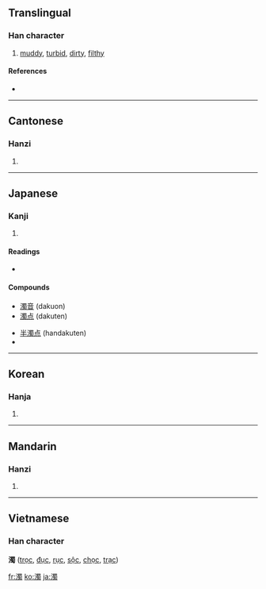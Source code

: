 {{also|浊}}
==Translingual==

===Han character===
{{Han char|rn=85|rad=水|as=13|sn=16|four=3612<sub>7</sub>|canj=水田中戈 (EWLI)}}

# [[muddy]], [[turbid]], [[dirty]], [[filthy]]

====References====
* {{Han ref|kx=0654.190|dkj=18440|dj=1064.160|hdz=31758.030|uh=6FC1|ud=28609|bh=BF42|bd=48962}}

----

==Cantonese==

===Hanzi===
{{yue-hanzi|jyut=|y=juk6|sim=浊}}

# {{defn|Cantonese}}

----

==Japanese==

===Kanji===
{{ja-kanji|grade=c|rs=水13}}

# {{defn|Japanese}}

====Readings====
* {{ja-readings|on=[[だく]] (daku)|kun=[[にごる]] (nigoru), [[にごす]] (nigosu), [[にごり]] (nigori)}}

====Compounds====
{{top2}}
* [[濁音]] (dakuon)
* [[濁点]] (dakuten)
{{mid2}}
* [[半濁点]] (handakuten)
*{{term|連濁||[[rendaku]], sequential voicing|tr=[[れんだく]], [[rendaku]]|lang=ja|sc=Jpan}}
{{bottom}}

----

==Korean==

===Hanja===
{{ko-hanja|hangeul=[[탁]]|eumhun=|rv=tak|mr=t'ak|y=thak}}

# {{defn|Korean}}

----

==Mandarin==

===Hanzi===
{{cmn-hanzi|sim=浊|pin=[[xiǎn]] ([[xian3]]), [[zhuó]] ([[zhuo2]])|wg=hsien<sup>3</sup>, cho<sup>2</sup>}}

# {{defn|Mandarin}}

----

==Vietnamese==
===Han character===
'''濁''' ([[trọc]], [[đục]], [[rục]], [[sộc]], [[chọc]], [[trạc]])

[[fr:濁]]
[[ko:濁]]
[[ja:濁]]